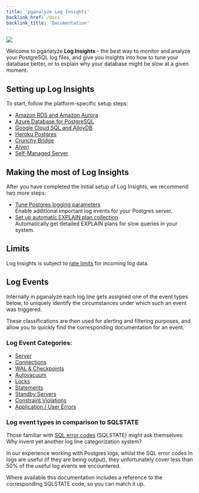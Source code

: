 ```yaml
---
title: 'pganalyze Log Insights'
backlink_href: /docs
backlink_title: 'Documentation'
---
```


![](setup/log_insights_screenshot.png)

Welcome to pganalyze **Log Insights** - the best way to monitor and analyze your
PostgreSQL log files, and give you insights into how to tune your database better,
or to explain why your database might be slow at a given moment.

## Setting up Log Insights

To start, follow the platform-specific setup steps:

* [Amazon RDS and Amazon Aurora](/docs/log-insights/setup/amazon-rds/01_test_log_download)
* [Azure Database for PostgreSQL](/docs/log-insights/setup/azure-database/01_set_up_managed_identity)
* [Google Cloud SQL and AlloyDB](/docs/log-insights/setup/google-cloud-sql/01_create_topic_and_subscriber)
* [Heroku Postgres](/docs/log-insights/setup/heroku-postgres/01_add_log_drain)
* [Crunchy Bridge](/docs/log-insights/setup/crunchy-bridge/01_create_helper_function_and_test)
* [Aiven](/docs/log-insights/setup/aiven/01_move_database_into_vpc)
* [Self-Managed Server](/docs/log-insights/setup/self-managed/01_determine_log_location)

## Making the most of Log Insights

After you have completed the initial setup of Log Insights, we recommend two more steps:

* [Tune Postgres logging parameters](/docs/log-insights/setup/tuning-log-config-settings)<br />Enable additional important log events for your Postgres server.
* [Set up automatic EXPLAIN plan collection](/docs/explain/setup)<br />Automatically get detailed EXPLAIN plans for slow queries in your system.

## Limits

Log Insights is subject to [rate limits](/docs/log-insights/limits) for incoming log data.

## Log Events

Internally in pganalyze each log line gets assigned one of the event types below, to uniquely identify the circumstances under which such an event was triggered.

These classifications are then used for alerting and filtering purposes, and allow you to quickly find the corresponding documentation for an event.

### Log Event Categories:

* [Server](/docs/log-insights/server)
* [Connections](/docs/log-insights/connections)
* [WAL & Checkpoints](/docs/log-insights/wal-checkpoints)
* [Autovacuum](/docs/log-insights/autovacuum)
* [Locks](/docs/log-insights/locks)
* [Statements](/docs/log-insights/statements)
* [Standby Servers](/docs/log-insights/standby)
* [Constraint Violations](/docs/log-insights/constraint-violations)
* [Application / User Errors](/docs/log-insights/app-errors)

### Log event types in comparison to SQLSTATE

Those familiar with [SQL error codes](https://www.postgresql.org/docs/current/static/errcodes-appendix.html) (SQLSTATE) might ask themselves: Why invent yet another log line categorization system?

In our experience working with Postgres logs, whilst the SQL error codes in logs are useful (if they are being output), they unfortunately cover less than 50% of the useful log events we encountered.

Where available this documentation includes a reference to the corresponding SQLSTATE code, so you can match it up.
